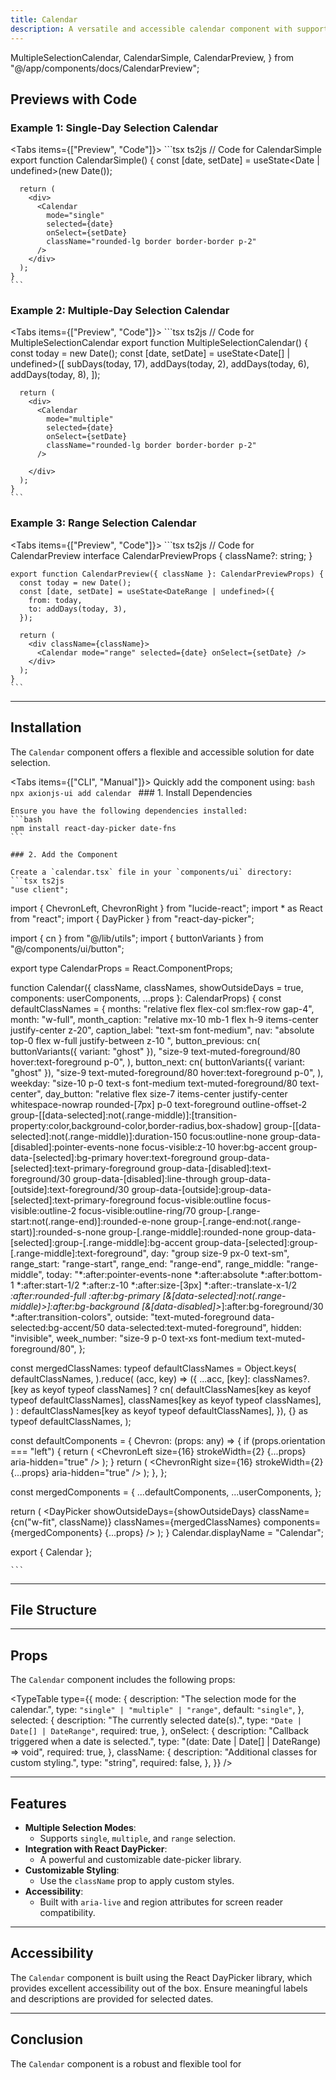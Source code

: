 ```yaml
---
title: Calendar
description: A versatile and accessible calendar component with support for single-day, multiple-day, and range selection modes.
---
```


  MultipleSelectionCalendar,
  CalendarSimple,
  CalendarPreview,
} from "@/app/components/docs/CalendarPreview";

## Previews with Code

### Example 1: Single-Day Selection Calendar

<Tabs items={["Preview", "Code"]}>
  <Tab value="Preview" className="m-auto h-auto pb-8 content-center">
    <CalendarSimple />
  </Tab>
  <Tab value="Code" className="w-auto h-auto">
    ```tsx ts2js
    // Code for CalendarSimple
    export function CalendarSimple() {
      const [date, setDate] = useState<Date | undefined>(new Date());

      return (
        <div>
          <Calendar
            mode="single"
            selected={date}
            onSelect={setDate}
            className="rounded-lg border border-border p-2"
          />
        </div>
      );
    }
    ```
  </Tab>
</Tabs>

### Example 2: Multiple-Day Selection Calendar

<Tabs items={["Preview", "Code"]}>
  <Tab value="Preview" className="m-auto h-auto pb-8 content-center">
    <MultipleSelectionCalendar />
  </Tab>
  <Tab value="Code" className="w-auto h-auto">
    ```tsx ts2js
    // Code for MultipleSelectionCalendar
    export function MultipleSelectionCalendar() {
      const today = new Date();
      const [date, setDate] = useState<Date[] | undefined>([
        subDays(today, 17),
        addDays(today, 2),
        addDays(today, 6),
        addDays(today, 8),
      ]);

      return (
        <div>
          <Calendar
            mode="multiple"
            selected={date}
            onSelect={setDate}
            className="rounded-lg border border-border p-2"
          />
        
        </div>
      );
    }
    ```
  </Tab>
</Tabs>

### Example 3: Range Selection Calendar

<Tabs items={["Preview", "Code"]}>
  <Tab value="Preview" className="m-auto h-auto pb-8 content-center">
    <CalendarPreview />
  </Tab>
  <Tab value="Code" className="w-auto h-auto">
    ```tsx ts2js
    // Code for CalendarPreview
    interface CalendarPreviewProps {
      className?: string;
    }

    export function CalendarPreview({ className }: CalendarPreviewProps) {
      const today = new Date();
      const [date, setDate] = useState<DateRange | undefined>({
        from: today,
        to: addDays(today, 3),
      });

      return (
        <div className={className}>
          <Calendar mode="range" selected={date} onSelect={setDate} />
        </div>
      );
    }
    ```
  </Tab>
</Tabs>

---

## Installation

The `Calendar` component offers a flexible and accessible solution for date selection.

<Tabs items={["CLI", "Manual"]}>
  <Tab value="CLI">
    Quickly add the component using:
    ```bash
    npx axionjs-ui add calendar
    ```
  </Tab>
  <Tab value="Manual">
    ### 1. Install Dependencies

    Ensure you have the following dependencies installed:
    ```bash
    npm install react-day-picker date-fns
    ```

    ### 2. Add the Component

    Create a `calendar.tsx` file in your `components/ui` directory:
    ```tsx ts2js
    "use client";

import { ChevronLeft, ChevronRight } from "lucide-react";
import * as React from "react";
import { DayPicker } from "react-day-picker";

import { cn } from "@/lib/utils";
import { buttonVariants } from "@/components/ui/button";

export type CalendarProps = React.ComponentProps<typeof DayPicker>;

function Calendar({
  className,
  classNames,
  showOutsideDays = true,
  components: userComponents,
  ...props
}: CalendarProps) {
  const defaultClassNames = {
    months: "relative flex flex-col sm:flex-row gap-4",
    month: "w-full",
    month_caption:
      "relative mx-10 mb-1 flex h-9 items-center justify-center z-20",
    caption_label: "text-sm font-medium",
    nav: "absolute top-0 flex w-full justify-between z-10 ",
    button_previous: cn(
      buttonVariants({ variant: "ghost" }),
      "size-9 text-muted-foreground/80 hover:text-foreground p-0",
    ),
    button_next: cn(
      buttonVariants({ variant: "ghost" }),
      "size-9 text-muted-foreground/80 hover:text-foreground p-0",
    ),
    weekday:
      "size-10 p-0 text-s font-medium text-muted-foreground/80 text-center",
    day_button:
      "relative flex size-7 items-center justify-center whitespace-nowrap rounded-[7px] p-0 text-foreground outline-offset-2 group-[[data-selected]:not(.range-middle)]:[transition-property:color,background-color,border-radius,box-shadow] group-[[data-selected]:not(.range-middle)]:duration-150 focus:outline-none group-data-[disabled]:pointer-events-none focus-visible:z-10 hover:bg-accent group-data-[selected]:bg-primary hover:text-foreground group-data-[selected]:text-primary-foreground group-data-[disabled]:text-foreground/30 group-data-[disabled]:line-through group-data-[outside]:text-foreground/30 group-data-[outside]:group-data-[selected]:text-primary-foreground focus-visible:outline focus-visible:outline-2 focus-visible:outline-ring/70 group-[.range-start:not(.range-end)]:rounded-e-none group-[.range-end:not(.range-start)]:rounded-s-none group-[.range-middle]:rounded-none group-data-[selected]:group-[.range-middle]:bg-accent group-data-[selected]:group-[.range-middle]:text-foreground",
    day: "group size-9 px-0 text-sm",
    range_start: "range-start",
    range_end: "range-end",
    range_middle: "range-middle",
    today:
      "*:after:pointer-events-none *:after:absolute *:after:bottom-1 *:after:start-1/2 *:after:z-10 *:after:size-[3px] *:after:-translate-x-1/2 *:after:rounded-full *:after:bg-primary [&[data-selected]:not(.range-middle)>*]:after:bg-background [&[data-disabled]>*]:after:bg-foreground/30 *:after:transition-colors",
    outside:
      "text-muted-foreground data-selected:bg-accent/50 data-selected:text-muted-foreground",
    hidden: "invisible",
    week_number: "size-9 p-0 text-xs font-medium text-muted-foreground/80",
  };

  const mergedClassNames: typeof defaultClassNames = Object.keys(
    defaultClassNames,
  ).reduce(
    (acc, key) => ({
      ...acc,
      [key]: classNames?.[key as keyof typeof classNames]
        ? cn(
            defaultClassNames[key as keyof typeof defaultClassNames],
            classNames[key as keyof typeof classNames],
          )
        : defaultClassNames[key as keyof typeof defaultClassNames],
    }),
    {} as typeof defaultClassNames,
  );

  const defaultComponents = {
    Chevron: (props: any) => {
      if (props.orientation === "left") {
        return (
          <ChevronLeft
            size={16}
            strokeWidth={2}
            {...props}
            aria-hidden="true"
          />
        );
      }
      return (
        <ChevronRight size={16} strokeWidth={2} {...props} aria-hidden="true" />
      );
    },
  };

  const mergedComponents = {
    ...defaultComponents,
    ...userComponents,
  };

  return (
    <DayPicker
      showOutsideDays={showOutsideDays}
      className={cn("w-fit", className)}
      classNames={mergedClassNames}
      components={mergedComponents}
      {...props}
    />
  );
}
Calendar.displayName = "Calendar";

export { Calendar };

    ```

  </Tab>
</Tabs>

---

## File Structure

<Files>
  <Folder name="app" defaultOpen>
    <Folder name="components" defaultOpen>
      <Folder name="ui" >
        <File name="calendar.tsx" />
      </Folder>
    </Folder>
  </Folder>
</Files>

---

## Props

The `Calendar` component includes the following props:

<TypeTable
  type={{
    mode: {
      description: "The selection mode for the calendar.",
      type: `"single" | "multiple" | "range"`,
      default: `"single"`,
    },
    selected: {
      description: "The currently selected date(s).",
      type: `"Date | Date[] | DateRange"`,
      required: true,
    },
    onSelect: {
      description: "Callback triggered when a date is selected.",
      type: "(date: Date | Date[] | DateRange) => void",
      required: true,
    },
    className: {
      description: "Additional classes for custom styling.",
      type: "string",
      required: false,
    },
  }}
/>

---

## Features

- **Multiple Selection Modes**:
  - Supports `single`, `multiple`, and `range` selection.
- **Integration with React DayPicker**:
  - A powerful and customizable date-picker library.
- **Customizable Styling**:
  - Use the `className` prop to apply custom styles.
- **Accessibility**:
  - Built with `aria-live` and region attributes for screen reader compatibility.

---

## Accessibility

The `Calendar` component is built using the React DayPicker library, which provides excellent accessibility out of the box. Ensure meaningful labels and descriptions are provided for selected dates.

---

## Conclusion

The `Calendar` component is a robust and flexible tool for
